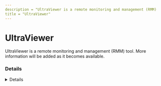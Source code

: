```yaml
---
description = "UltraViewer is a remote monitoring and management (RMM) tool. More information will be added as it becomes available."
title = "UltraViewer"
---
```




# UltraViewer

UltraViewer is a remote monitoring and management (RMM) tool. More information will be added as it becomes available.

### Details
<Details author={""}
         category={""}
         created={""}
         website={""}
         lastModified={"2-14-2024"}
         privileges={""}
         free={ false }
         verification={ false }
/>

#### Installation Paths
<Card code={ ["UltraViewer_Service.exe", "UltraViewer_setup*", "UltraViewer_Desktop.exe", "ultraviewer.exe", "C:\\Program Files (x86)\\UltraViewer\\UltraViewer_Desktop.exe", "*\\UltraViewer\\", "*\\UltraViewer_Desktop.exe", "ultraviewer_desktop.exe", "ultraviewer_service.exe", "UltraViewer_Desktop.exe", "UltraViewer_setup*", "UltraViewer_Service.exe"] }/>





### Forensic Artifacts




#### Network Artifacts
<EuiSpacer size="xl"/>
<NetworkArtifactsTable data={ [{"Description": "Known remote domains", "Domains": ["*.ultraviewer.net", "ultraviewer.net"], "Ports": []}] }/>




### Detections
- Detects potential network activity of UltraViewer RMM tool
  - [Sigma Rule](https://github.com/magicsword-io/LOLRMM/blob/main/detections/sigma/ultraviewer_network_sigma.yml)
- Detects potential processes activity of UltraViewer RMM tool
  - [Sigma Rule](https://github.com/magicsword-io/LOLRMM/blob/main/detections/sigma/ultraviewer_processes_sigma.yml)

### References
- [https://www.ultraviewer.net/en/200000026-summary-of-ultraviewer-s-security-information.html](https://www.ultraviewer.net/en/200000026-summary-of-ultraviewer-s-security-information.html)

